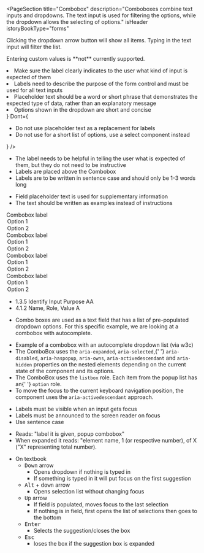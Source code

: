 
<PageSection
  title="Combobox"
  description="Comboboxes combine text inputs and dropdowns. The text input is used for filtering the options,
  while the dropdown allows the selecting of options."
  isHeader
  istoryBookType="forms"
></PageSection>

<PageSection title="Usage">
  <p>
    Clicking the dropdown arrow button will show all items. Typing in the text input will filter the
    list.
  </p>
  <p>Entering custom values is **not** currently supported.</p>
</PageSection>

<PageSection title="Best practices">
  <BestPractices
    Do={
      <ul>
        <li>
          Make sure the label clearly indicates to the user what kind of input is expected of them
        </li>
        <li>
          Labels need to describe the purpose of the form control and must be used for all text
          inputs
        </li>
        <li>
          Placeholder text should be a word or short phrase that demonstrates the expected type of
          data, rather than an explanatory message
        </li>
        <li>Options shown in the dropdown are short and concise</li>
      </ul>
    }
    Dont={
      <ul>
        <li>Do not use placeholder text as a replacement for labels</li>
        <li>Do not use for a short list of options, use a select component instead</li>
      </ul>
    }
  />
</PageSection>

<PageSection title="Content guidelines">
  <PageSection subSectionLevel={1} title="Labels">
    <ul>
      <li>
        The label needs to be helpful in telling the user what is expected of them, but they do not
        need to be instructive
      </li>
      <li>Labels are placed above the Combobox</li>
      <li>Labels are to be written in sentence case and should only be 1-3 words long</li>
    </ul>
  </PageSection>
  <PageSection
    subSectionLevel={1}
    title="Placeholder text"
    description="Placeholder text is shown inside the text input to help users know what information they can enter."
  >
    <ul>
      <li>Field placeholder text is used for supplementary information</li>
      <li>The text should be written as examples instead of instructions</li>
    </ul>
  </PageSection>
</PageSection>

<PageSection title="States">
  <PageSection
    subSectionLevel={1}
    title="Default"
    description="The default state - when no other state attribute is assigned to the Combobox."
  >
    <Canvas>
      <PharosCombobox>
        <span slot="label">Combobox label</span>
        <option value="1">Option 1</option>
        <option value="2">Option 2</option>
      </PharosCombobox>
    </Canvas>
  </PageSection>
  <PageSection
    subSectionLevel={1}
    title="Disabled"
    description="Display this state when the Combobox is non-interactive."
  >
    <Canvas>
      <PharosCombobox disabled>
        <span slot="label">Combobox label</span>
        <option value="1">Option 1</option>
        <option value="2">Option 2</option>
      </PharosCombobox>
    </Canvas>
  </PageSection>
  <PageSection
    subSectionLevel={1}
    title="Required"
    description="This state signifies a mandatory response from the user."
  >
    <Canvas>
      <PharosCombobox required>
        <span slot="label">Combobox label</span>
        <option value="1">Option 1</option>
        <option value="2">Option 2</option>
      </PharosCombobox>
    </Canvas>
  </PageSection>
  <PageSection
    subSectionLevel={1}
    title="Error"
    description="Display this state when a user has encountered an error with their input. This could be if they didn't fill out a required field, or the information provided does not meet validation requirements."
  >
    <Canvas>
      <PharosCombobox
        required
        invalidated
        message="This field is required, please make a selection"
      >
        <span slot="label">Combobox label</span>
        <option value="1">Option 1</option>
        <option value="2">Option 2</option>
      </PharosCombobox>
    </Canvas>
  </PageSection>
</PageSection>

<PageSection title="Accessibility">
  <PageSection subSectionLevel={1} title="Relevant WCAG guidelines">
    <ul>
      <li>
        <PharosLink href="https://www.w3.org/WAI/WCAG21/Understanding/identify-input-purpose">
          1.3.5 Identify Input Purpose AA
        </PharosLink>
      </li>
      <li>
        <PharosLink href="https://www.w3.org/WAI/WCAG21/Understanding/name-role-value">
          4.1.2 Name, Role, Value A
        </PharosLink>
      </li>
    </ul>
  </PageSection>
  <PageSection subSectionLevel={1} title="Importance">
    <ul>
      <li>
        Combo boxes are used as a text field that has a list of pre-populated dropdown options. For
        this specific example, we are looking at a combobox with autocomplete.
      </li>
    </ul>
  </PageSection>
  <PageSection subSectionLevel={1} title="Code expectations">
    <ul>
      <li>
        <PharosLink href="https://w3c.github.io/aria-practices/examples/combobox/combobox-autocomplete-list.html">
          Example
        </PharosLink>
        of a combobox with an autocomplete dropdown list (via w3c)
      </li>
      <li>
        The ComboBox uses the <code>aria-expanded</code>, <code>aria-selected</code>,{' '}
        <code>aria-disabled</code>, <code>aria-haspopup</code>, <code>aria-owns</code>,
        <code>aria-activedescendant</code> and <code>aria-hidden</code> properties on the nested
        elements depending on the current state of the component and its options.
      </li>
      <li>
        The ComboBox uses the <code>listbox</code> role. Each item from the popup list has an{' '}
        <code>option</code> role.
      </li>
      <li>
        To move the focus to the current keyboard navigation position, the component uses the
        <code>aria-activedescendant</code> approach.
      </li>
    </ul>
  </PageSection>
  <PageSection subSectionLevel={1} title="Expected actions">
    <PageSection subSectionLevel={2} title="Accessibility best practices for labels:">
      <ul>
        <li> Labels must be visible when an input gets focus </li>
        <li> Labels must be announced to the screen reader on focus</li>
        <li> Use sentence case</li>
      </ul>
    </PageSection>
    <PageSection subSectionLevel={2} title="Screen reader">
      <ul>
        <li>Reads: "label it is given, popup combobox"</li>
        <li>
          When expanded it reads: "element name, 1 (or respective number), of X ("X" representing
          total number).
        </li>
      </ul>
    </PageSection>
    <PageSection subSectionLevel={2} title="Keyboard">
      <ul>
        <li>
          On textbook
          <ul>
            <li>
              <kbd>Down</kbd> arrow
              <ul>
                <li> Opens dropdown if nothing is typed in</li>
                <li> If something is typed in it will put focus on the first suggestion </li>
              </ul>
            </li>
            <li>
              <kbd>Alt</kbd> + <kbd>down</kbd> arrow
              <ul>
                <li> Opens selection list without changing focus</li>
              </ul>
            </li>
            <li>
              <kbd>Up</kbd> arrow
              <ul>
                <li>If field is populated, moves focus to the last selection</li>
                <li>
                  If nothing is in field, first opens the list of selections then goes to the bottom
                </li>
              </ul>
            </li>
            <li>
              <kbd>Enter</kbd>
              <ul>
                <li>Selects the suggestion/closes the box </li>
              </ul>
            </li>
            <li>
              <kbd>Esc </kbd>
              <ul>
                <li>loses the box if the suggestion box is expanded </li>
              </ul>
            </li>
          </ul>
        </li>
      </ul>
    </PageSection>
  </PageSection>
</PageSection>
